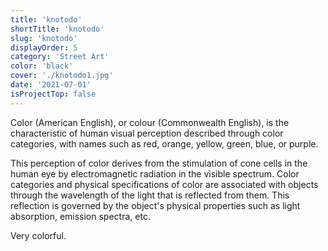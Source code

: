 ```yaml
---
title: 'knotodo'
shortTitle: 'knotodo'
slug: 'knotodo'
displayOrder: 5
category: 'Street Art'
color: 'black'
cover: './knotodo1.jpg'
date: '2021-07-01'
isProjectTop: false
---
```


Color (American English), or colour (Commonwealth English), is the characteristic of human visual perception described through color categories, with names such as red, orange, yellow, green, blue, or purple.

This perception of color derives from the stimulation of cone cells in the human eye by electromagnetic radiation in the visible spectrum. Color categories and physical specifications of color are associated with objects through the wavelength of the light that is reflected from them. This reflection is governed by the object's physical properties such as light absorption, emission spectra, etc.

Very colorful.
